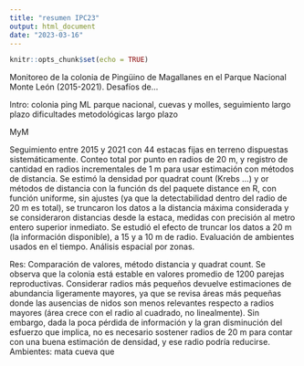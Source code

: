 ```yaml
---
title: "resumen IPC23"
output: html_document
date: "2023-03-16"
---
```


```r
knitr::opts_chunk$set(echo = TRUE)
```

Monitoreo de la colonia de Pingüino de Magallanes en el Parque Nacional Monte León (2015-2021). Desafíos de...

Intro: colonia ping ML parque nacional, cuevas y molles, seguimiento largo plazo dificultades metodológicas largo plazo

MyM

Seguimiento entre 2015 y 2021 con 44 estacas fijas en terreno dispuestas sistemáticamente. Conteo total por punto en radios de 20 m, y registro de cantidad en radios incrementales de 1 m para usar estimación con métodos de distancia. Se estimó la densidad por quadrat count (Krebs ...) y or métodos de distancia con la función ds del paquete distance en R, con función uniforme, sin ajustes (ya que la detectabilidad dentro del radio de 20 m es total), se truncaron los datos a la distancia máxima considerada y se consideraron distancias desde la estaca, medidas con precisión al metro entero superior inmediato. Se estudió el efecto de truncar los datos a 20 m (la información disponible), a 15 y a 10 m de radio. Evaluación de ambientes usados en el tiempo. Análisis espacial por zonas.


Res:
Comparación de valores, método distancia y quadrat count.
Se observa que la colonia está estable en valores promedio de 1200 parejas reproductivas.
Considerar radios más pequeños devuelve estimaciones de abundancia ligeramente mayores, ya que se revisa áreas más pequeñas donde las ausencias de nidos son menos relevantes respecto a radios mayores (área crece con el radio al cuadrado, no linealmente). Sin embargo, dada la poca pérdida de información y la gran disminución del esfuerzo que implica, no es necesario sostener radios de 20 m para contar con una buena estimación de densidad, y ese radio podría reducirse.
Ambientes: mata cueva que 